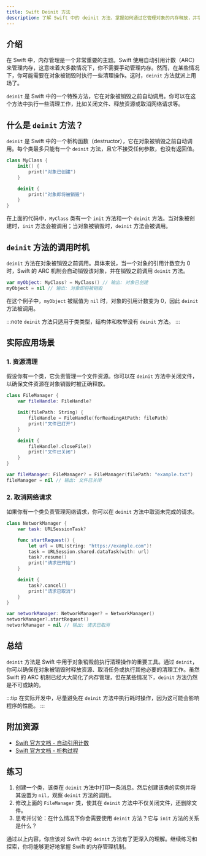```yaml
---
title: Swift Deinit 方法
description: 了解 Swift 中的 deinit 方法，掌握如何通过它管理对象的内存释放，并学习其在实际开发中的应用场景。
---
```


## 介绍

在 Swift 中，内存管理是一个非常重要的主题。Swift 使用自动引用计数（ARC）来管理内存，这意味着大多数情况下，你不需要手动管理内存。然而，在某些情况下，你可能需要在对象被销毁时执行一些清理操作。这时，`deinit` 方法就派上用场了。

`deinit` 是 Swift 中的一个特殊方法，它在对象被销毁之前自动调用。你可以在这个方法中执行一些清理工作，比如关闭文件、释放资源或取消网络请求等。

## 什么是 `deinit` 方法？

`deinit` 是 Swift 中的一个析构函数（destructor），它在对象被销毁之前自动调用。每个类最多只能有一个 `deinit` 方法，且它不接受任何参数，也没有返回值。

```swift
class MyClass {
    init() {
        print("对象已创建")
    }

    deinit {
        print("对象即将被销毁")
    }
}
```

在上面的代码中，`MyClass` 类有一个 `init` 方法和一个 `deinit` 方法。当对象被创建时，`init` 方法会被调用；当对象被销毁时，`deinit` 方法会被调用。

## `deinit` 方法的调用时机

`deinit` 方法在对象被销毁之前调用。具体来说，当一个对象的引用计数变为 0 时，Swift 的 ARC 机制会自动销毁该对象，并在销毁之前调用 `deinit` 方法。

```swift
var myObject: MyClass? = MyClass() // 输出: 对象已创建
myObject = nil // 输出: 对象即将被销毁
```

在这个例子中，`myObject` 被赋值为 `nil` 时，对象的引用计数变为 0，因此 `deinit` 方法被调用。

:::note
`deinit` 方法只适用于类类型，结构体和枚举没有 `deinit` 方法。
:::

## 实际应用场景

### 1. 资源清理

假设你有一个类，它负责管理一个文件资源。你可以在 `deinit` 方法中关闭文件，以确保文件资源在对象销毁时被正确释放。

```swift
class FileManager {
    var fileHandle: FileHandle?

    init(filePath: String) {
        fileHandle = FileHandle(forReadingAtPath: filePath)
        print("文件已打开")
    }

    deinit {
        fileHandle?.closeFile()
        print("文件已关闭")
    }
}

var fileManager: FileManager? = FileManager(filePath: "example.txt")
fileManager = nil // 输出: 文件已关闭
```

### 2. 取消网络请求

如果你有一个类负责管理网络请求，你可以在 `deinit` 方法中取消未完成的请求。

```swift
class NetworkManager {
    var task: URLSessionTask?

    func startRequest() {
        let url = URL(string: "https://example.com")!
        task = URLSession.shared.dataTask(with: url)
        task?.resume()
        print("请求已开始")
    }

    deinit {
        task?.cancel()
        print("请求已取消")
    }
}

var networkManager: NetworkManager? = NetworkManager()
networkManager?.startRequest()
networkManager = nil // 输出: 请求已取消
```

## 总结

`deinit` 方法是 Swift 中用于对象销毁前执行清理操作的重要工具。通过 `deinit`，你可以确保在对象被销毁时释放资源、取消任务或执行其他必要的清理工作。虽然 Swift 的 ARC 机制已经大大简化了内存管理，但在某些情况下，`deinit` 方法仍然是不可或缺的。

:::tip
在实际开发中，尽量避免在 `deinit` 方法中执行耗时操作，因为这可能会影响程序的性能。
:::

## 附加资源

- [Swift 官方文档 - 自动引用计数](https://docs.swift.org/swift-book/LanguageGuide/AutomaticReferenceCounting.html)
- [Swift 官方文档 - 析构过程](https://docs.swift.org/swift-book/LanguageGuide/Deinitialization.html)

## 练习

1. 创建一个类，该类在 `deinit` 方法中打印一条消息。然后创建该类的实例并将其设置为 `nil`，观察 `deinit` 方法的调用。
2. 修改上面的 `FileManager` 类，使其在 `deinit` 方法中不仅关闭文件，还删除文件。
3. 思考并讨论：在什么情况下你会需要使用 `deinit` 方法？它与 `init` 方法的关系是什么？

通过以上内容，你应该对 Swift 中的 `deinit` 方法有了更深入的理解。继续练习和探索，你将能够更好地掌握 Swift 的内存管理机制。